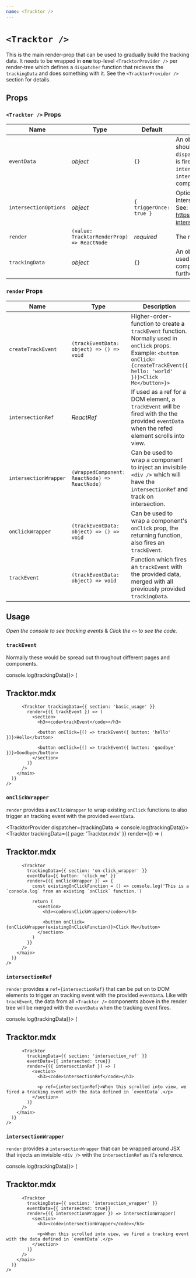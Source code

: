 ```yaml
---
name: <Tracktor />
---
```




# `<Tracktor />`

This is the main render-prop that can be used to gradually build the tracking data.
It needs to be wrapped in **one** top-level `<TracktorProvider />` per render-tree which defines a `dispatcher` function that recieves the `trackingData` and does something with it. See the `<TracktorProvider />` section for details.

## Props

### `<Tracktor />` Props

| Name                  | Type                                       | Default                 | Description                                                                                                                                                                                                 |
| --------------------- | ------------------------------------------ | ----------------------- | ----------------------------------------------------------------------------------------------------------------------------------------------------------------------------------------------------------- |
| `eventData`           | _object_                                   | `{}`                    | An object with tracking data that should be provided to the `dispatcher` when the `onClickWrapper` is fired or (when using the `intersectionRef` or `intersectionWrapper`) the component scrolls into view. |
| `intersectionOptions` | _object_                                   | `{ triggerOnce: true }` | Options passed to the IntersectionObserver. <br/>See: https://github.com/thebuilder/react-intersection-observer#options                                                                                     |
| `render`              | `(value: TracktorRenderProp) => ReactNode` | _required_              | The render function                                                                                                                                                                                         |
| `trackingData`        | _object_                                   | `{}`                    | An object with data that should be used when tracking events from this component and all components further down the render tree.                                                                           |

### `render` Props

| Name                  | Type                                          | Description                                                                                                                                                                      |
| --------------------- | --------------------------------------------- | -------------------------------------------------------------------------------------------------------------------------------------------------------------------------------- |
| `createTrackEvent`    | `(trackEventData: object) => () => void`      | Higher-order-function to create a `trackEvent` function. Normally used in `onClick` props. Example: `<button onClick={createTrackEvent({ hello: 'world' })}>Click Me</button>}>` |
| `intersectionRef`     | _ReactRef_                                    | If used as a ref for a DOM element, a `trackEvent` will be fired with the the provided `eventData` when the refed element scrolls into view.                                     |
| `intersectionWrapper` | `(WrappedComponent: ReactNode) => ReactNode)` | Can be used to wrap a component to inject an invisibile `<div />` which will have the `intersectionRef` and track on intersection.                                               |
| `onClickWrapper`      | `(trackEventData: object) => () => void`      | Can be used to wrap a component's `onClick` prop, the returning function, also fires an `trackEvent`.                                                                            |
| `trackEvent`          | `(trackEventData: object) => void`            | Function which fires an `trackEvent` with the provided data, merged with all previously provided `trackingData`.                                                                 |

## Usage

_Open the console to see tracking events_ & _Click the `<>` to see the code._

### `trackEvent`

Normally these would be spread out throughout different pages and components.

<Playground>
  <TracktorProvider dispatcher={trackingData => console.log(trackingData)}>
    <Tracktor
      trackingData={{ page: 'Tracktor.mdx' }}
      render={() => (
        <main>
          <h2>Tracktor.mdx</h2>

          <Tracktor trackingData={{ section: 'basic_usage' }}
            render={({ trackEvent }) => (
              <section>
                <h3><code>trackEvent</code></h3>

                <button onClick={() => trackEvent({ button: 'hello' })}>Hello</button>

                <button onClick={() => trackEvent({ button: 'goodbye' })}>Goodbye</button>
              </section>
            )}
          />
        </main>
      )}
    />

  </TracktorProvider>
</Playground>

### `onClickWrapper`

`render` provides a `onClickWrapper` to wrap existing `onClick` functions to also trigger an tracking event with the provided `eventData`.

<Playground>

  <TracktorProvider dispatcher={trackingData => console.log(trackingData)}>
    <Tracktor
      trackingData={{ page: 'Tracktor.mdx' }}
      render={() => (
        <main>
          <h2>Tracktor.mdx</h2>

          <Tracktor
            trackingData={{ section: 'on-click_wrapper' }}
            eventData={{ button: 'click_me' }}
            render={({ onClickWrapper }) => {
              const existingOnClickFunction = () => console.log('This is a `console.log` from an existing `onClick` function.')

              return (
                <section>
                  <h3><code>onClickWrapper</code></h3>

                  <button onClick={onClickWrapper(existingOnClickFunction)}>Click Me</button>
                </section>
              )
            }}
          />
        </main>
      )}
    />

  </TracktorProvider>
</Playground>

### `intersectionRef`

`render` provides a `ref={intersectionRef}` that can be put on to DOM elements to trigger an tracking event with the provided `eventData`. Like with `trackEvent`, the data from all `<Tracktor />` components above in the render tree will be merged with the `eventData` when the tracking event fires.

<Playground>
  <TracktorProvider dispatcher={trackingData => console.log(trackingData)}>
    <Tracktor
      trackingData={{ page: 'Tracktor.mdx' }}
      render={() => (
        <main>
          <h2>Tracktor.mdx</h2>

          <Tracktor
            trackingData={{ section: 'intersection_ref' }}
            eventData={{ intersected: true}}
            render={({ intersectionRef }) => (
              <section>
                <h3><code>intersectionRef</code></h3>

                <p ref={intersectionRef}>When this scrolled into view, we fired a tracking event with the data defined in `eventData`.</p>
              </section>
            )}
          />
        </main>
      )}
    />

  </TracktorProvider>
</Playground>

### `intersectionWrapper`

`render` provides a `intersectionWrapper` that can be wrapped around JSX that injects an invisible `<div />` with the `intersectionRef` as it's reference.

<Playground>
  <TracktorProvider dispatcher={trackingData => console.log(trackingData)}>
    <Tracktor
      trackingData={{ page: 'Tracktor.mdx' }}
      render={() => (
        <main>
          <h2>Tracktor.mdx</h2>

          <Tracktor
            trackingData={{ section: 'intersection_wrapper' }}
            eventData={{ intersected: true}}
            render={({ intersectionWrapper }) => intersectionWrapper(
              <section>
                <h3><code>intersectionWrapper</code></h3>

                <p>When this scrolled into view, we fired a tracking event with the data defined in `eventData`.</p>
              </section>
            )}
          />
        </main>
      )}
    />

  </TracktorProvider>
</Playground>
